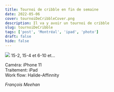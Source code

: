 ```yaml
---
title: Tournoi de cribble en fin de semaine
date: 2022-05-06
cover: tournoiDeCribbleCover.png
description: Il va y avoir un tournoi de cribble
slug: tournoiDeCribble
tags: ['post', 'Montréal', 'ipad', 'photo']
draft: false
hide: false
---
```




<Flex>
  <Card width={[ 256, 320 ]} mx='auto'>
    <Image src='tournoiDeCribble.png'/>
    <Text>
      15-2, 15-4 et 6-10 et...
    </Text>
  </Card>
</Flex>


Caméra: iPhone 11 <br/>
Traitement: iPad <br/>
Work flow: Halide-Affinnity <br/>

*François Meehan*